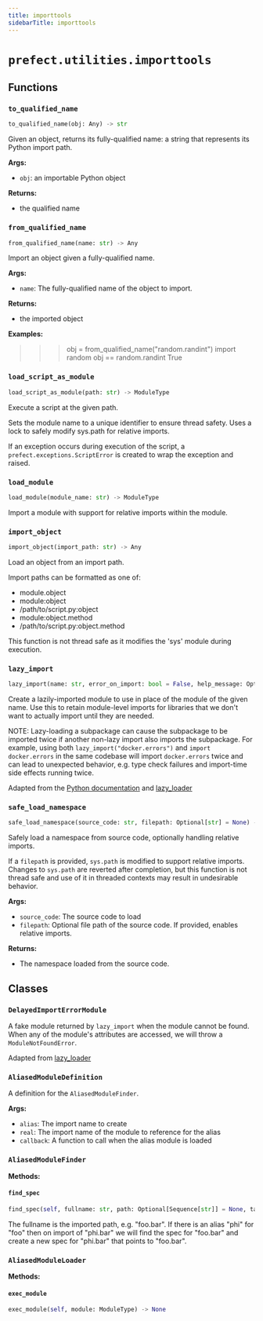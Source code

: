 ```yaml
---
title: importtools
sidebarTitle: importtools
---
```


# `prefect.utilities.importtools`

## Functions

### `to_qualified_name`

```python
to_qualified_name(obj: Any) -> str
```


Given an object, returns its fully-qualified name: a string that represents its
Python import path.

**Args:**
- `obj`: an importable Python object

**Returns:**
- the qualified name


### `from_qualified_name`

```python
from_qualified_name(name: str) -> Any
```


Import an object given a fully-qualified name.

**Args:**
- `name`: The fully-qualified name of the object to import.

**Returns:**
- the imported object

**Examples:**

>>> obj = from_qualified_name("random.randint")
>>> import random
>>> obj == random.randint
True


### `load_script_as_module`

```python
load_script_as_module(path: str) -> ModuleType
```


Execute a script at the given path.

Sets the module name to a unique identifier to ensure thread safety.
Uses a lock to safely modify sys.path for relative imports.

If an exception occurs during execution of the script, a
`prefect.exceptions.ScriptError` is created to wrap the exception and raised.


### `load_module`

```python
load_module(module_name: str) -> ModuleType
```


Import a module with support for relative imports within the module.


### `import_object`

```python
import_object(import_path: str) -> Any
```


Load an object from an import path.

Import paths can be formatted as one of:
- module.object
- module:object
- /path/to/script.py:object
- module:object.method
- /path/to/script.py:object.method

This function is not thread safe as it modifies the 'sys' module during execution.


### `lazy_import`

```python
lazy_import(name: str, error_on_import: bool = False, help_message: Optional[str] = None) -> ModuleType
```


Create a lazily-imported module to use in place of the module of the given name.
Use this to retain module-level imports for libraries that we don't want to
actually import until they are needed.

NOTE: Lazy-loading a subpackage can cause the subpackage to be imported
twice if another non-lazy import also imports the subpackage. For example,
using both `lazy_import("docker.errors")` and `import docker.errors` in the
same codebase will import `docker.errors` twice and can lead to unexpected
behavior, e.g. type check failures and import-time side effects running
twice.

Adapted from the [Python documentation][1] and [lazy_loader][2]

[1]: https://docs.python.org/3/library/importlib.html#implementing-lazy-imports
[2]: https://github.com/scientific-python/lazy_loader


### `safe_load_namespace`

```python
safe_load_namespace(source_code: str, filepath: Optional[str] = None) -> dict[str, Any]
```


Safely load a namespace from source code, optionally handling relative imports.

If a `filepath` is provided, `sys.path` is modified to support relative imports.
Changes to `sys.path` are reverted after completion, but this function is not thread safe
and use of it in threaded contexts may result in undesirable behavior.

**Args:**
- `source_code`: The source code to load
- `filepath`: Optional file path of the source code. If provided, enables relative imports.

**Returns:**
- The namespace loaded from the source code.


## Classes

### `DelayedImportErrorModule`


A fake module returned by `lazy_import` when the module cannot be found. When any
of the module's attributes are accessed, we will throw a `ModuleNotFoundError`.

Adapted from [lazy_loader][1]

[1]: https://github.com/scientific-python/lazy_loader


### `AliasedModuleDefinition`


A definition for the `AliasedModuleFinder`.

**Args:**
- `alias`: The import name to create
- `real`: The import name of the module to reference for the alias
- `callback`: A function to call when the alias module is loaded


### `AliasedModuleFinder`

**Methods:**

#### `find_spec`

```python
find_spec(self, fullname: str, path: Optional[Sequence[str]] = None, target: Optional[ModuleType] = None) -> Optional[ModuleSpec]
```

The fullname is the imported path, e.g. "foo.bar". If there is an alias "phi"
for "foo" then on import of "phi.bar" we will find the spec for "foo.bar" and
create a new spec for "phi.bar" that points to "foo.bar".


### `AliasedModuleLoader`

**Methods:**

#### `exec_module`

```python
exec_module(self, module: ModuleType) -> None
```
